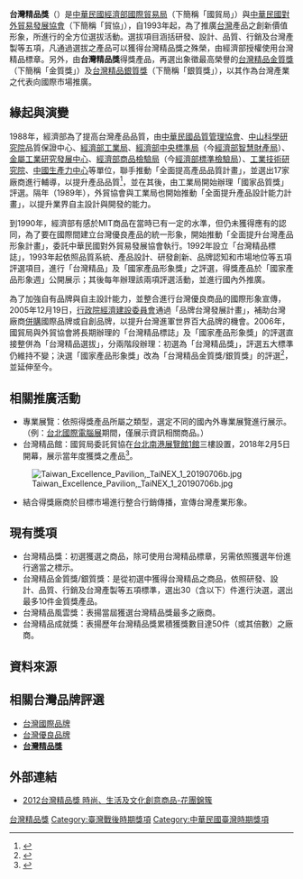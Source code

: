 {{Infobox award
|image= Taiwan Excellence.svg
|imagesize = 120px
|description=台灣之優質精品
|presenter=[[中華民國對外貿易發展協會|中華民國對外貿易發展協會]]<br/>[[中華民國經濟部|中華民國經濟部]][[經濟部國際貿易局|國際貿易局]]
|country={{ROC-TW}}
|location=[[台北市|台北市]]
|year=1993年
|year2=2020年
|website=https://www.taiwanexcellence.org/tw
}}

'''台灣精品獎'''（{{lang-en|Taiwan Excellence Awards}}）是[[中華民國經濟部|中華民國經濟部]][[經濟部國際貿易局|國際貿易局]]（下簡稱「國貿局」）與[[中華民國對外貿易發展協會|中華民國對外貿易發展協會]]（下簡稱「貿協」），自1993年起，為了推廣[[台灣|台灣]]產品之創新價值形象，所進行的全方位選拔活動。選拔項目涵括研發、設計、品質、行銷及台灣產製等五項，凡通過選拔之產品可以獲得台灣精品獎之殊榮，由經濟部授權使用台灣精品標章。另外，由'''台灣精品獎'''得獎產品，再選出象徵最高榮譽的[[台灣精品金質獎|台灣精品金質獎]]（下簡稱「金質獎」）及[[台灣精品銀質獎|台灣精品銀質獎]]（下簡稱「銀質獎」），以其作為台灣產業之代表向國際市場推廣。

==緣起與演變==
1988年，經濟部為了提高台灣產品品質，由[[中華民國品質管理協會|中華民國品質管理協會]]、[[中山科學研究院|中山科學研究院]]品質保證中心、[[經濟部工業局|經濟部工業局]]、[[經濟部中央標準局|經濟部中央標準局]]（今[[經濟部智慧財產局|經濟部智慧財產局]]）、[[金屬工業研究發展中心|金屬工業研究發展中心]]、[[經濟部商品檢驗局|經濟部商品檢驗局]]（今[[經濟部標準檢驗局|經濟部標準檢驗局]]）、[[工業技術研究院|工業技術研究院]]、[[中國生產力中心|中國生產力中心]]等單位，聯手推動「全面提高產品品質計畫」，並選出17家廠商進行輔導，以提升產品品質<ref>{{Cite news|title=讓MIT成為信賴標記 政府提供八億經費 支持提高品質 選定十七輔導廠商 作為示範廠家|publisher=[[聯合報|聯合報]]|page=11|work=經濟投資|date=1988年2月6日}}</ref>，並在其後，由工業局開始辦理「國家品質獎」評選。隔年（1989年），外貿協會與工業局也開始推動「全面提升產品設計能力計畫」，以提升業界自主設計與開發的能力。

到1990年，經濟部有感於MIT商品在當時已有一定的水準，但仍未獲得應有的認同，為了要在國際間建立台灣優良產品的統一形象，開始推動「全面提升台灣產品形象計畫」，委託中華民國對外貿易發展協會執行。1992年設立「台灣精品標誌」，1993年起依照品質系統、產品設計、研發創新、品牌認知和市場地位等五項評選項目，進行「台灣精品」及「國家產品形象獎」之評選，得獎產品於「國家產品形象週」公開展示；其後每年辦理該兩項評選活動，並進行國內外推廣。

為了加強自有品牌與自主設計能力，並整合進行台灣優良商品的國際形象宣傳，2005年12月19日，[[行政院經濟建設委員會|行政院經濟建設委員會]]通過「品牌台灣發展計畫」，補助台灣廠商[[併購|併購]]國際品牌或自創品牌，以提升台灣進軍世界百大品牌的機會。2006年，國貿局與外貿協會將長期辦理的「台灣精品標誌」及「國家產品形象獎」的評選直接整併為「台灣精品選拔」，分兩階段辦理：初選為「台灣精品獎」，評選五大標準仍維持不變；決選「國家產品形象獎」改為「台灣精品金質獎/銀質獎」的評選<ref>{{Cite news|title=台灣精品選拔 開始囉！國貿局主辦，貿協執行，今年國家產品形象獎併入評審，可集中宣傳火力將精品推向全世界，協助廠商贏得商機。|publisher=[[經濟日報_(台灣)|經濟日報]]|page=B11|work=活動要聞|author=劉立諭|date=2006年5月4日}}</ref>，並延伸至今。

==相關推廣活動==
*專業展覽：依照得獎產品所屬之類型，選定不同的國內外專業展覽進行展示。（例：[[台北國際電腦展|台北國際電腦展]]期間，僅展示資訊相關商品。）
*台灣精品館：國貿局委託貿協在[[台北南港展覽館1館|台北南港展覽館1館]]三樓設置，2018年2月5日開幕，展示當年度獲獎之產品<ref>{{Cite web|url=https://www.chinatimes.com/newspapers/20180206000290-260204|author=張佩芬|title=台灣精品館 南港展覽館開幕|publisher=[[工商時報|工商時報]]|date=2018-02-06|accessdate=2019-06-03|quote=經濟部國際貿易局委託外貿協會設立的「台灣精品館」，昨（5）日在南港展覽1館3樓盛大開幕……外貿協會[[葉明水|葉明水]]秘書長表示，台灣精品館總共規畫了運動休閒、資通訊趨勢、生技醫療、智能環保及智慧生活等5大區……讓民眾可以一睹2018年所有的得獎產品，更了解台灣產業的多元與創新成就。|archive-date=2019-06-03|archive-url=https://web.archive.org/web/20190603133655/https://www.chinatimes.com/newspapers/20180206000290-260204|dead-url=no}}</ref>。
[[File:Taiwan_Excellence_Pavilion,_TaiNEX_1_20190706b.jpg|thumb]]
*結合得獎廠商於目標市場進行整合行銷傳播，宣傳台灣產業形象。

==現有獎項==
*台灣精品獎：初選獲選之商品，除可使用台灣精品標章，另需依照獲選年份進行適當之標示。
*台灣精品金質獎/銀質獎：是從初選中獲得台灣精品之商品，依照研發、設計、品質、行銷及台灣產製等五項標準，選出30（含以下）件進行決選，選出最多10件金質獎產品。
*台灣精品風雲獎：表揚當屆獲選台灣精品獎最多之廠商。
*台灣精品成就獎：表揚歷年台灣精品獎累積獲獎數目達50件（或其倍數）之廠商。

==資料來源==
{{Reflist}}

== 相關台灣品牌評選 ==
*[[台灣國際品牌|台灣國際品牌]]
*[[台灣優良品牌|台灣優良品牌]]
*'''[https://web.archive.org/web/20130505151309/http://www.taiwanexcellence.org/index.php/welcome/index/1 台灣精品獎]'''

==外部連結==

*[https://web.archive.org/web/20140227195417/http://www.taiwanexcellence.org/index.php/awards/nowdt/content/1/1/101298DA-E041 2012台灣精品獎 時尚、生活及文化創意商品-花團錦簇]
{{Commonscat|Taiwan Excellence Awards}}
{{TAITRA}}
[[Category:台灣精品獎|]]
[[Category:臺灣戰後時期獎項|Category:臺灣戰後時期獎項]]
[[Category:中華民國臺灣時期獎項|Category:中華民國臺灣時期獎項]]